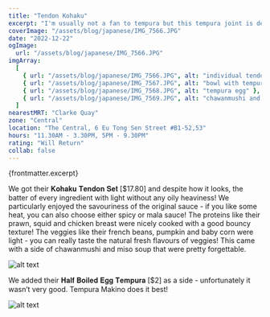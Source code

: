 ```yaml
---
title: "Tendon Kohaku"
excerpt: "I'm usually not a fan to tempura but this tempura joint is definitely one I will return too again!"
coverImage: "/assets/blog/japanese/IMG_7566.JPG"
date: "2022-12-22"
ogImage:
  url: "/assets/blog/japanese/IMG_7566.JPG"
imgArray:
  [
    { url: "/assets/blog/japanese/IMG_7566.JPG", alt: "individual tendon bowl" },
    { url: "/assets/blog/japanese/IMG_7567.JPG", alt: "bowl with tempura egg" },
    { url: "/assets/blog/japanese/IMG_7568.JPG", alt: "tempura egg" },
    { url: "/assets/blog/japanese/IMG_7569.JPG", alt: "chawanmushi and soup" },
  ]
nearestMRT: "Clarke Quay"
zone: "Central"
location: "The Central, 6 Eu Tong Sen Street #B1-52,53"
hours: "11.30AM - 3.30PM, 5PM - 9.30PM"
rating: "Will Return"
collab: false
---
```


{frontmatter.excerpt} 

We got their 𝐊𝐨𝐡𝐚𝐤𝐮 𝐓𝐞𝐧𝐝𝐨𝐧 𝐒𝐞𝐭 [$17.80] and despite how it looks, the batter of every ingredient with light without any oily heaviness! We particularly enjoyed the savouriness of the original sauce - if you like some heat, you can also choose either spicy or mala sauce! The proteins like their prawn, squid and chicken breast were nicely cooked with a good bouncy texture! The veggies like their french beans, pumpkin and baby corn were light - you can really taste the natural fresh flavours of veggies! This came with a side of chawanmushi and miso soup that were pretty forgettable.

![alt text](/assets/blog/japanese/IMG_7569.JPG)

We added their 𝐇𝐚𝐥𝐟 𝐁𝐨𝐢𝐥𝐞𝐝 𝐄𝐠𝐠 𝐓𝐞𝐦𝐩𝐮𝐫𝐚 [$2] as a side - unfortunately it wasn’t very good. Tempura Makino does it best!

![alt text](/assets/blog/japanese/IMG_7568.JPG)
